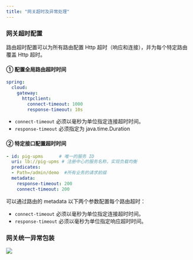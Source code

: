 ```yaml
---
title: "网关超时及异常处理"
---
```


### 网关超时配置

路由超时配置可以为所有路由配置 Http 超时（响应和连接），并为每个特定路由覆盖 Http 超时。

#### ① 配置全局路由超时时间

```yaml
spring:
  cloud:
    gateway:
      httpclient:
        connect-timeout: 1000
        response-timeout: 10s
```

+ `connect-timeout` 必须以毫秒为单位指定连接超时时间。
+ `response-timeout` 必须指定为 java.time.Duration

#### ②  特定接口配置超时时间
```yaml
- id: pig-upms      # 唯一的服务 ID
  uri: lb://pig-upms # 注册中心的服务名称，实现负载均衡
  predicates:
  - Path=/admin/demo  #所有业务的请求前缀
  metadata:
    response-timeout: 200
    connect-timeout: 200
```

可以通过路由的 metadata 以下两个参数配置每个路由超时：

+ `connect-timeout` 必须以毫秒为单位指定连接超时时间。
+ `response-timeout` 必须以毫秒为单位指定响应超时时间。

### 网关统一异常包装

![](/images/1648737466095-60dcf5e3-2997-469f-821c-3244c63ef220.png)

